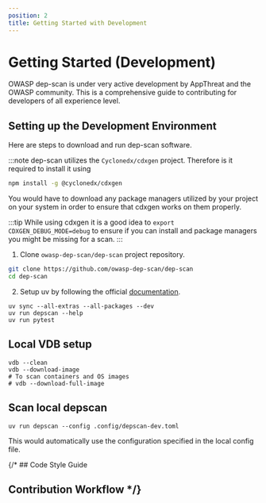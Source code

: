 ```yaml
---
position: 2
title: Getting Started with Development
---
```


# Getting Started (Development)

OWASP dep-scan is under very active development by AppThreat and the OWASP community.
This is a comprehensive guide to contributing for developers of all experience level.

## Setting up the Development Environment
Here are steps to download and run dep-scan software.

:::note
dep-scan utilizes the `Cyclonedx/cdxgen` project. Therefore is it required to install it using
```bash
npm install -g @cyclonedx/cdxgen
```
You would have to download any package managers utilized by your project on your system in order to ensure that cdxgen works on them properly.

:::tip
While using cdxgen it is a good idea to `export CDXGEN_DEBUG_MODE=debug` to ensure if you can install and package managers you might be missing for a scan.
:::


1. Clone `owasp-dep-scan/dep-scan` project repository.

```bash
git clone https://github.com/owasp-dep-scan/dep-scan
cd dep-scan
```

2. Setup uv by following the official [documentation](https://docs.astral.sh/uv/).

```shell
uv sync --all-extras --all-packages --dev
uv run depscan --help
uv run pytest
```

## Local VDB setup

```shell
vdb --clean
vdb --download-image
# To scan containers and OS images
# vdb --download-full-image
```

## Scan local depscan

```shell
uv run depscan --config .config/depscan-dev.toml
```

This would automatically use the configuration specified in the local config file.

{/* ## Code Style Guide

## Contribution Workflow */}

